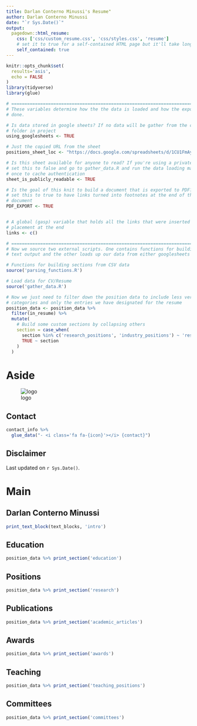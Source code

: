 ```yaml
---
title: Darlan Conterno Minussi's Resume"
author: Darlan Conterno Minussi
date: "`r Sys.Date()`"
output:
  pagedown::html_resume:
    css: ['css/custom_resume.css', 'css/styles.css', 'resume']
    # set it to true for a self-contained HTML page but it'll take longer to render
    self_contained: true
---
```



```r
knitr::opts_chunk$set(
  results='asis', 
  echo = FALSE
)
library(tidyverse)
library(glue)

# ======================================================================
# These variables determine how the the data is loaded and how the exports are
# done.

# Is data stored in google sheets? If no data will be gather from the csvs/
# folder in project
using_googlesheets <- TRUE

# Just the copied URL from the sheet
positions_sheet_loc <- "https://docs.google.com/spreadsheets/d/1CU1FmAybIAcwwyXmCh-J55LkUw0tb_wyfGQEsuIQqFo/edit?usp=sharing"

# Is this sheet available for anyone to read? If you're using a private sheet
# set this to false and go to gather_data.R and run the data loading manually
# once to cache authentication
sheet_is_publicly_readable <- TRUE

# Is the goal of this knit to build a document that is exported to PDF? If so
# set this to true to have links turned into footnotes at the end of the
# document
PDF_EXPORT <- TRUE


# A global (gasp) variable that holds all the links that were inserted for
# placement at the end
links <- c()

# ======================================================================
# Now we source two external scripts. One contains functions for building the
# text output and the other loads up our data from either googlesheets or csvs

# Functions for building sections from CSV data
source('parsing_functions.R') 

# Load data for CV/Resume
source('gather_data.R')

# Now we just need to filter down the position data to include less verbose
# categories and only the entries we have designated for the resume
position_data <- position_data %>% 
  filter(in_resume) %>% 
  mutate(
    # Build some custom sections by collapsing others
    section = case_when(
      section %in% c('research_positions', 'industry_positions') ~ 'research',
      TRUE ~ section
    )
  ) 
```



Aside
================================================================================


![logo](photo.jpg)

Contact {#contact}
--------------------------------------------------------------------------------

```r
contact_info %>% 
  glue_data("- <i class='fa fa-{icon}'></i> {contact}")
```



<!-- Language Skills {#skills} -->
<!-- -------------------------------------------------------------------------------- -->

<!-- ```{r} -->
<!-- build_skill_bars(skills) -->
<!-- ``` -->


Disclaimer {#disclaimer}
--------------------------------------------------------------------------------

<!-- Made w/ [**pagedown**](https://github.com/rstudio/pagedown).  -->

<!-- Source code by Nick Strayer: [github.com/nstrayer/cv](https://github.com/nstrayer/cv). -->

Last updated on `r Sys.Date()`.



Main
================================================================================

Darlan Conterno Minussi {#title}
--------------------------------------------------------------------------------

```r
print_text_block(text_blocks, 'intro')
```



Education {data-icon=graduation-cap data-concise=true}
--------------------------------------------------------------------------------

```r
position_data %>% print_section('education')
```



Positions {data-icon=suitcase}
--------------------------------------------------------------------------------

```r
position_data %>% print_section('research')
```

Publications {data-icon=copy}
--------------------------------------------------------------------------------

```r
position_data %>% print_section('academic_articles')
```

Awards {data-icon=award}
--------------------------------------------------------------------------------

```r
position_data %>% print_section('awards')
```


Teaching {data-icon=chalkboard-teacher}
--------------------------------------------------------------------------------

```r
position_data %>% print_section('teaching_positions')
```

Committees {data-icon=newspaper}
--------------------------------------------------------------------------------

```r
position_data %>% print_section('committees')
```


